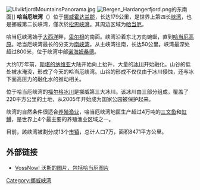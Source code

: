 [[File:UlvikfjordMountainsPanorama.jpg|thumb]]
[[File:Bergen_Hardangerfjord.png|thumb]]的东南面]]
'''哈当厄峡湾'''（{{lang-no|Hardangerfjorden}}）位于[[挪威|挪威]][[霍达兰郡|霍达兰郡]]，长达179公里，是世界上第四长[[峡湾|峡湾]]，也是挪威第二长峡湾，僅次於[[松恩峽灣|松恩峽灣]]。其周边区域为[[哈当厄|哈当厄]]。

哈当厄峡湾始于[[大西洋|大西洋]]畔，[[卑尔根|卑尔根]]的南面。峡湾沿着东北方向蜿蜒，直到[[哈当厄高原|哈当厄高原]]。哈当厄峡湾最长的分支为[[南峡湾|南峡湾]]，从主峡湾往南，长达50公里。峡湾最深处超过800米，位于峡湾中部[[诺海姆桑德|诺海姆桑德]]。

大约1万年前，[[斯堪的纳维亚|斯堪的纳维亚]]大陆开始向上抬升，大量的[[冰川|冰川]]开始融化。山谷的低处被水淹没，形成了今天的哈当厄峡湾。山谷的形成不仅仅由于冰川侵蚀，还与冰下面高压力的融化水的推动相关。

位于哈当厄峡湾的[[福尔格冰川|福尔格冰川]]是挪威第三大冰川。该冰川由三部分组成，覆盖了220平方公里的土地，从2005年开始成为国家公园被保护起来。

峡湾的自然条件很适合[[养殖渔业|养殖渔业]]，哈当厄峡湾地區生产超过4万吨的[[三文鱼|三文鱼]]和[[虹鱒|虹鱒]]，是世界上4个最主要的养殖渔业区域之一。

目前，該峡湾被劃分成13个[[挪威行政區劃|市镇]]，总计人口7万，面积8471平方公里。

== 外部链接 ==
* [https://web.archive.org/web/20051230195256/http://home.online.no/~sulvund/Voss_Now/ VossNow! 沃斯的图片，包括哈当厄图片]

{{coord|60|10|N|6|00|E|region:NO_type:waterbody|display=title}}

[[Category:挪威峡湾|Category:挪威峡湾]]